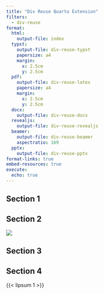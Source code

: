 ```yaml
---
title: "Div Reuse Quarto Extension"
filters:
  - div-reuse
format:
  html:
    output-file: index
  typst:
    output-file: div-reuse-typst
    papersize: a4
    margin:
      x: 2.5cm
      y: 2.5cm
  pdf:
    output-file: div-reuse-latex
    papersize: a4
    margin:
      x: 2.5cm
      y: 2.5cm
  docx:
    output-file: div-reuse-docx
  revealjs:
    output-file: div-reuse-revealjs
  beamer:
    output-file: div-reuse-beamer
    aspectratio: 169
  pptx:
    output-file: div-reuse-pptx
format-links: true
embed-resources: true
execute:
  echo: true
---
```


## Section 1

::: {reuse="lipsum"}
:::

## Section 2

::: {#placeholder}
![]({{< placeholder >}})
:::

## Section 3

::: {reuse="placeholder"}
:::

## Section 4

::: {#lipsum}
{{< lipsum 1 >}}
:::
